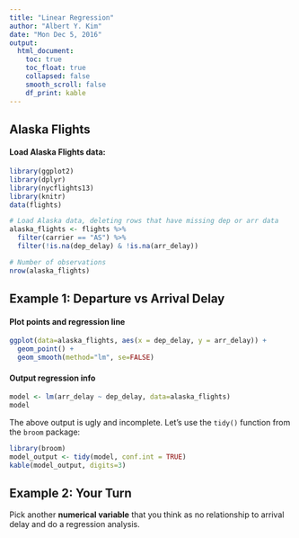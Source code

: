 ```yaml
---
title: "Linear Regression"
author: "Albert Y. Kim"
date: "Mon Dec 5, 2016"
output:
  html_document:
    toc: true
    toc_float: true
    collapsed: false
    smooth_scroll: false
    df_print: kable
---
```


## Alaska Flights

#### Load Alaska Flights data:

```r
library(ggplot2)
library(dplyr)
library(nycflights13)
library(knitr)
data(flights)

# Load Alaska data, deleting rows that have missing dep or arr data
alaska_flights <- flights %>% 
  filter(carrier == "AS") %>% 
  filter(!is.na(dep_delay) & !is.na(arr_delay))

# Number of observations
nrow(alaska_flights)
```




## Example 1: Departure vs Arrival Delay

#### Plot points and regression line

```r
ggplot(data=alaska_flights, aes(x = dep_delay, y = arr_delay)) + 
  geom_point() +
  geom_smooth(method="lm", se=FALSE)
```


#### Output regression info

```r
model <- lm(arr_delay ~ dep_delay, data=alaska_flights)
model
```

The above output is ugly and incomplete. Let's use the `tidy()` function from the `broom` package:

```r
library(broom)
model_output <- tidy(model, conf.int = TRUE)
kable(model_output, digits=3)
```



## Example 2: Your Turn

Pick another **numerical variable** that you think as no relationship to arrival delay and do a regression analysis.
